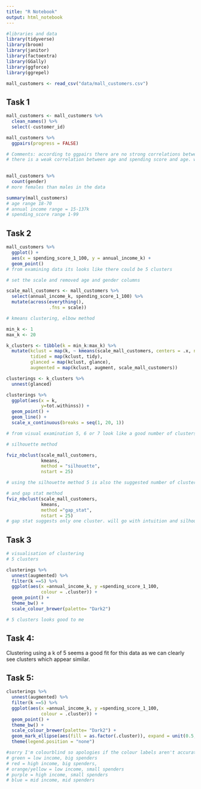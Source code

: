 ```yaml
---
title: "R Notebook"
output: html_notebook
---
```


```r
#libraries and data
library(tidyverse)
library(broom)
library(janitor)
library(factoextra)
library(GGally)
library(ggforce)
library(ggrepel)

mall_customers <- read_csv("data/mall_customers.csv")
```
## Task 1
```r

mall_customers <- mall_customers %>% 
  clean_names() %>% 
  select(-customer_id)

mall_customers %>% 
  ggpairs(progress = FALSE)

# Comments: according to ggpairs there are no strong correlations between variables,
# there is a weak correlation between age and spending score and age. we can see
  

```

```r
mall_customers %>% 
  count(gender)
# more females than males in the data

summary(mall_customers)
# age range 18-70
# annual income range = 15-137k
# spending_score range 1-99
```
## Task 2

```r
mall_customers %>% 
  ggplot() +
  aes(x = spending_score_1_100, y = annual_income_k) +
  geom_point()
# from examining data its looks like there could be 5 clusters 
```

```r
# set the scale and removed age and gender columns

scale_mall_customers <- mall_customers %>% 
  select(annual_income_k, spending_score_1_100) %>% 
  mutate(across(everything(),
                .fns = scale))

```

```r
# kmeans clustering, elbow method

min_k <- 1
max_k <- 20

k_clusters <- tibble(k = min_k:max_k) %>% 
  mutate(kclust = map(k, ~ kmeans(scale_mall_customers, centers = .x, nstart = 25)),
         tidied = map(kclust, tidy),
         glanced = map(kclust, glance),
         augmented = map(kclust, augment, scale_mall_customers))

clusterings <- k_clusters %>% 
  unnest(glanced)

clusterings %>% 
  ggplot(aes(x = k,
             y=tot.withinss)) +
  geom_point() +
  geom_line() +
  scale_x_continuous(breaks = seq(1, 20, 1))

# from visual examination 5, 6 or 7 look like a good number of clusters.
```
```r
# silhouette method

fviz_nbclust(scale_mall_customers,
             kmeans,
             method = "silhouette",
             nstart = 25)

# using the silhouette method 5 is also the suggested number of clusters.
```
```r
# and gap stat method 
fviz_nbclust(scale_mall_customers,
             kmeans,
             method ="gap_stat",
             nstart = 25)
# gap stat suggests only one cluster. will go with intuition and silhouette method.
```

## Task 3
```r
# visualisation of clustering
# 5 clusters

clusterings %>% 
  unnest(augmented) %>% 
  filter(k ==5) %>% 
  ggplot(aes(x =annual_income_k, y =spending_score_1_100,
             colour = .cluster)) +
  geom_point() +
  theme_bw() +
  scale_colour_brewer(palette= "Dark2")

# 5 clusters looks good to me

```
## Task 4:

Clustering using a k of 5 seems a good fit for this data as we can clearly see clusters which appear similar.

## Task 5:

```r
clusterings %>% 
  unnest(augmented) %>% 
  filter(k ==5) %>% 
  ggplot(aes(x =annual_income_k, y =spending_score_1_100,
             colour = .cluster)) +
  geom_point() +
  theme_bw() +
  scale_colour_brewer(palette= "Dark2") +
  geom_mark_ellipse(aes(fill = as.factor(.cluster)), expand = unit(0.5,"mm")) +
  theme(legend.position = "none")

#sorry I'm colourblind so apologies if the colour labels aren't accurate
# green = low income, big spenders
# red = high income, big spenders,
# orange/yellow = low income, small spenders
# purple = high income, small spenders
# blue = mid income, mid spenders
```


